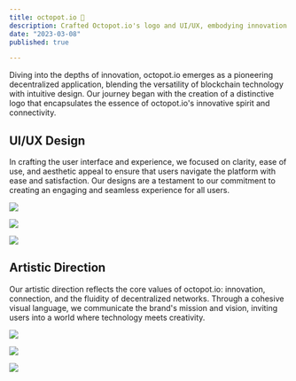 ```yaml
---
title: octopot.io 🐙
description: Crafted Octopot.io's logo and UI/UX, embodying innovation in blockchain through intuitive and engaging design.
date: "2023-03-08"
published: true

---
```


Diving into the depths of innovation, octopot.io emerges as a pioneering decentralized application, blending the versatility of blockchain technology with intuitive design. Our journey began with the creation of a distinctive logo that encapsulates the essence of octopot.io's innovative spirit and connectivity. 

## UI/UX Design

In crafting the user interface and experience, we focused on clarity, ease of use, and aesthetic appeal to ensure that users navigate the platform with ease and satisfaction. Our designs are a testament to our commitment to creating an engaging and seamless experience for all users.

![](/octopot-ui-mobile.webp)

![](/octopot-figma.png)

![](/octopot-ui-1.png)

## Artistic Direction

Our artistic direction reflects the core values of octopot.io: innovation, connection, and the fluidity of decentralized networks. Through a cohesive visual language, we communicate the brand's mission and vision, inviting users into a world where technology meets creativity.

![](/octopot-da-1.png)

![](/octopot-da-2.png)

![](/octopot-da-3.png)
